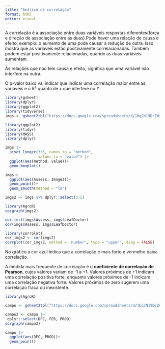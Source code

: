 ```yaml
---
title: "Análise de correlação"
format: html
editor: visual
---
```


A correlação é a associação entre duas variáveis respostas diferentes(força e direção de associação entre as duas).Pode haver uma relação de causa e efeito, exemplo: o aumento de uma pode causar a redução de outra. Isso mostra que as variáveis estão positivamente correlacionadas. Também podem estar positivamente relacionadas, quando as duas variáveis aumentam.

As relações que nao tem causa e efeito, significa que uma variável não interfere na outra.

O p-valor baixo vai indicar que indicar uma correlação maior entre as variáveis e o R² quanto de x que interfere no Y.

```r
library(gsheet)
library(dplyr)
library(ggplot2)
library(tidyverse)
imgs <- gsheet2tbl("https://docs.google.com/spreadsheets/d/1bq2N19DcZdtax2fQW9OHSGMR0X2__Z9T/edit#gid=373270992")

```

```r
library(ggplot2)
library(tidyr)
library(MASS)
library(dplyr)

imgs |>
  pivot_longer(3:5, names_to = "method",
               values_to = "value") |>
  ggplot(aes(method, value))+
  geom_boxplot()

imgs|>
  ggplot(aes(Assess, ImageJ))+
  geom_point()+
  geom_smooth(method = "lm")

imgs2 <- imgs %>% dplyr::select(3:5)

library(AgroR)
corgraph(imgs2)

cor.test(imgs$Assess, imgs$LeafDoctor)
cor(imgs$Assess, imgs$LeafDoctor)

library(corrplot)
cor_imgs2 <- cor(imgs2)
corrplot(cor_imgs2, method = 'number', type = "upper", diag = FALSE)

```

No gráfico a cor azul indica que a correlação é mais forte e vermelho baixa correlação.

A medida mais frequente de correlação é o **coeficiente de correlação de Pearson**, cujos valores variam de -1 a +1. Valores próximos de +1 indicam uma correlação positiva forte, enquanto valores próximos de -1 indicam uma correlação negativa forte. Valores próximos de zero sugerem uma correlação fraca ou inexistente.

```r
library(AgroR)

campo <- gsheet2tbl("https://docs.google.com/spreadsheets/d/1bq2N19DcZdtax2fQW9OHSGMR0X2__Z9T/edit#gid=866852711")

campo2 <- campo |>
 dplyr::select(DFC, FER, PROD)
corgraph(campo2)

campo |>
  ggplot(aes(DFC, PROD))+
  geom_point()

```
